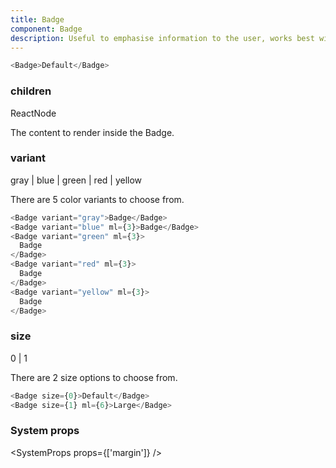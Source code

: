 ```yaml
---
title: Badge
component: Badge
description: Useful to emphasise information to the user, works best with single word values.
---
```


```js live
<Badge>Default</Badge>
```

### children

<Prop>ReactNode</Prop>

The content to render inside the Badge.

### variant

<Prop isOptional default="gray">
  gray | blue | green | red | yellow
</Prop>

There are 5 color variants to choose from.

```js live
<Badge variant="gray">Badge</Badge>
<Badge variant="blue" ml={3}>Badge</Badge>
<Badge variant="green" ml={3}>
  Badge
</Badge>
<Badge variant="red" ml={3}>
  Badge
</Badge>
<Badge variant="yellow" ml={3}>
  Badge
</Badge>
```

### size

<Prop isOptional default="0">
  0 | 1
</Prop>

There are 2 size options to choose from.

```js live
<Badge size={0}>Default</Badge>
<Badge size={1} ml={6}>Large</Badge>
```

### System props

<SystemProps props={['margin']} />
